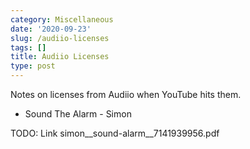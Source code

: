 ```yaml
---
category: Miscellaneous
date: '2020-09-23'
slug: /audiio-licenses
tags: []
title: Audiio Licenses
type: post
---
```



Notes on licenses from Audiio when YouTube hits them.

- Sound The Alarm - Simon

TODO: Link simon__sound-alarm__7141939956.pdf
